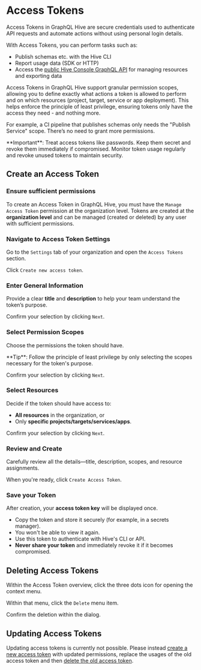 
# Access Tokens

Access Tokens in GraphQL Hive are secure credentials used to authenticate API requests and automate
actions without using personal login details.

With Access Tokens, you can perform tasks such as:

- Publish schemas etc. with the Hive CLI
- Report usage data (SDK or HTTP)
- Access the [public Hive Console GraphQL API](/docs/api-reference/graphql-api) for managing
  resources and exporting data

Access Tokens in GraphQL Hive support granular permission scopes, allowing you to define exactly
what actions a token is allowed to perform and on which resources (project, target, service or app
deployment). This helps enforce the principle of least privilege, ensuring tokens only have the
access they need - and nothing more.

For example, a CI pipeline that publishes schemas only needs the "Publish Service" scope. There’s no
need to grant more permissions.

<Callout type="warning">
  **Important**: Treat access tokens like passwords. Keep them secret and revoke them immediately if
  compromised. Monitor token usage regularly and revoke unused tokens to maintain security.
</Callout>

## Create an Access Token

<Steps>

### Ensure sufficient permissions

To create an Access Token in GraphQL Hive, you must have the `Manage Access Token` permission at the
organization level. Tokens are created at the **organization level** and can be managed (created or
deleted) by any user with sufficient permissions.

### Navigate to Access Token Settings


<NextImage
  alt="Organization Access Tokens Section"
  src={accessTokensTabImage}
  className="mt-8 rounded-lg drop-shadow-md"
/>

Go to the `Settings` tab of your organization and open the `Access Tokens` section.


<NextImage
  alt="Create access token button"
  src={accessTokenCreateButtonImage}
  className="mt-8 rounded-lg drop-shadow-md"
/>

Click `Create new access token`.

### Enter General Information


<NextImage
  alt="Enter general access token information"
  src={accessTokenEnterGeneralImage}
  className="mt-8 rounded-lg drop-shadow-md"
/>

Provide a clear **title** and **description** to help your team understand the token’s purpose.

Confirm your selection by clicking `Next`.

### Select Permission Scopes


<NextImage
  alt="Select permission scopes for the access token"
  src={accessTokenPermissionsImage}
  className="mt-8 rounded-lg drop-shadow-md"
/>

Choose the permissions the token should have.

<Callout>
  **Tip**: Follow the principle of least privilege by only selecting the scopes necessary for the
  token's purpose.
</Callout>

Confirm your selection by clicking `Next`.

### Select Resources

Decide if the token should have access to:

- **All resources** in the organization, or
- Only **specific projects/targets/services/apps**.


<NextImage
  alt="Select resources for the access token"
  src={accessTokenResourcesImage}
  className="mt-8 rounded-lg drop-shadow-md"
/>

Confirm your selection by clicking `Next`.

### Review and Create

Carefully review all the details—title, description, scopes, and resource assignments.


<NextImage
  alt="Confirm permissions and scopes on the access token"
  src={accessTokenConfirmImage}
  className="mt-8 rounded-lg drop-shadow-md"
/>

When you're ready, click `Create Access Token`.

### Save your Token

After creation, your **access token key** will be displayed once.

- Copy the token and store it securely (for example, in a secrets manager).
- You won't be able to view it again.
- Use this token to authenticate with Hive's CLI or API.
- **Never share your token** and immediately revoke it if it becomes compromised.


<NextImage
  alt="Confirm permissions and scopes on the access token"
  src={accessTokenCreateSuccessImage}
  className="mt-8 rounded-lg drop-shadow-md"
/>

</Steps>

## Deleting Access Tokens

Within the Access Token overview, click the three dots icon for opening the context menu.


<NextImage
  alt="Open the actions for the access token by pressing the three dot icon on the end of the row."
  src={accessTokenMoreMenuImage}
  className="mt-8 rounded-lg drop-shadow-md"
/>

Within that menu, click the `Delete` menu item.


<NextImage
  alt="Delete the access token by selection the delete action in the menu."
  src={accessTokenDeleteActionImage}
  className="mt-8 rounded-lg drop-shadow-md"
/>

Confirm the deletion within the dialog.


<NextImage
  alt="Confirm the deletion within the dialogue."
  src={accessTokenDeleteConfirmImage}
  className="mt-8 rounded-lg drop-shadow-md"
/>

## Updating Access Tokens

Updating access tokens is currently not possible. Please instead
[create a new access token](/docs/management/access-tokens#create-an-access-token) with updated
permissions, replace the usages of the old access token and then
[delete the old access token](/docs/management/access-tokens#deleting-access-tokens).
